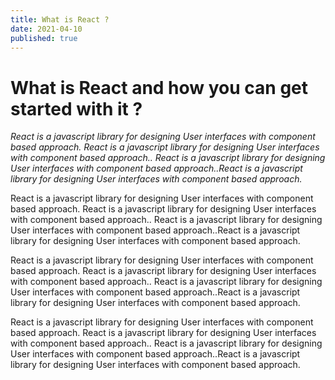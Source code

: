 ```yaml
---
title: What is React ?
date: 2021-04-10
published: true
---
```


# What is React and how you can get started with it ?

_React is a javascript library for designing User interfaces with component based approach. React is a javascript library for designing User interfaces with component based approach.. React is a javascript library for designing User interfaces with component based approach..React is a javascript library for designing User interfaces with component based approach._

React is a javascript library for designing User interfaces with component based approach. React is a javascript library for designing User interfaces with component based approach.. React is a javascript library for designing User interfaces with component based approach..React is a javascript library for designing User interfaces with component based approach.

React is a javascript library for designing User interfaces with component based approach. React is a javascript library for designing User interfaces with component based approach.. React is a javascript library for designing User interfaces with component based approach..React is a javascript library for designing User interfaces with component based approach.

React is a javascript library for designing User interfaces with component based approach. React is a javascript library for designing User interfaces with component based approach.. React is a javascript library for designing User interfaces with component based approach..React is a javascript library for designing User interfaces with component based approach.
